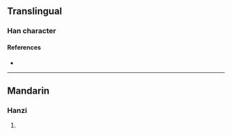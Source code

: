 {{character info}}
==Translingual==

===Han character===
{{Han char|rn=96|rad=玉|as=13|sn=17|four=|canj=MGHDC|ids=⿰𤣩⿱朱貝}}

====References====
* {{Han ref|kx=0744.021|dkj=21293|hdz=21141.040|uh=74B3|ud=29875}}

----

==Mandarin==

===Hanzi===
{{cmn-hanzi|pin=[[tián]] ([[tian2]])|wg=t'ien<sup>2</sup>}}

# {{rfdef|cmn|sort=玉13}}